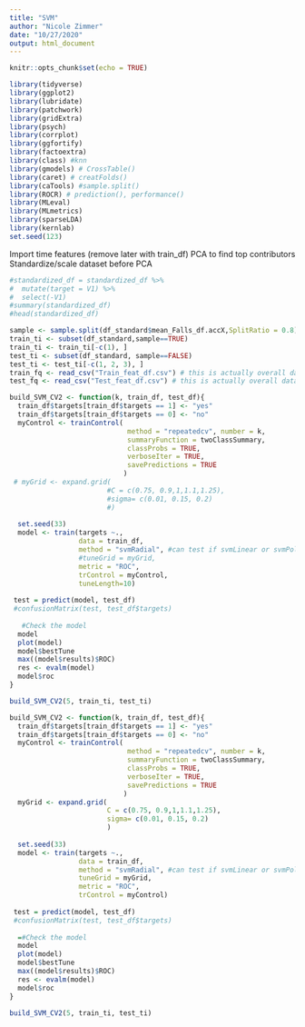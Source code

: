 ```yaml
---
title: "SVM"
author: "Nicole Zimmer"
date: "10/27/2020"
output: html_document
---
```



```r
knitr::opts_chunk$set(echo = TRUE)
```

```r
library(tidyverse)
library(ggplot2)
library(lubridate)
library(patchwork)
library(gridExtra)
library(psych)
library(corrplot)
library(ggfortify)
library(factoextra)
library(class) #knn
library(gmodels) # CrossTable()
library(caret) # creatFolds()
library(caTools) #sample.split()
library(ROCR) # prediction(), performance()
library(MLeval)
library(MLmetrics)
library(sparseLDA)
library(kernlab)
set.seed(123)
```
Import time features (remove later with train_df)
PCA to find top contributors
Standardize/scale dataset before PCA

```r
#standardized_df = standardized_df %>%
#  mutate(target = V1) %>%
#  select(-V1)
#summary(standardized_df)
#head(standardized_df)

sample <- sample.split(df_standard$mean_Falls_df.accX,SplitRatio = 0.8)
train_ti <- subset(df_standard,sample==TRUE)
train_ti <- train_ti[-c(1), ]
test_ti <- subset(df_standard, sample==FALSE)
test_ti <- test_ti[-c(1, 2, 3), ]
train_fq <- read_csv("Train_feat_df.csv") # this is actually overall dataframe
test_fq <- read_csv("Test_feat_df.csv") # this is actually overall dataframe

```
```r
build_SVM_CV2 <- function(k, train_df, test_df){
  train_df$targets[train_df$targets == 1] <- "yes"
  train_df$targets[train_df$targets == 0] <- "no"
  myControl <- trainControl(
                             method = "repeatedcv", number = k,
                             summaryFunction = twoClassSummary,
                             classProbs = TRUE,
                             verboseIter = TRUE,
                             savePredictions = TRUE
                            )
 # myGrid <- expand.grid(                    
                        #C = c(0.75, 0.9,1,1.1,1.25),
                        #sigma= c(0.01, 0.15, 0.2)
                        #)
  
  set.seed(33)
  model <- train(targets ~., 
                 data = train_df, 
                 method = "svmRadial", #can test if svmLinear or svmPoly do better
                 #tuneGrid = myGrid, 
                 metric = "ROC",
                 trControl = myControl,
                 tuneLength=10)
  
 test = predict(model, test_df)
 #confusionMatrix(test, test_df$targets)
  
   #Check the model
  model
  plot(model)
  model$bestTune
  max((model$results)$ROC)
  res <- evalm(model)
  model$roc
}

build_SVM_CV2(5, train_ti, test_ti)

```
```r
build_SVM_CV2 <- function(k, train_df, test_df){
  train_df$targets[train_df$targets == 1] <- "yes"
  train_df$targets[train_df$targets == 0] <- "no"
  myControl <- trainControl(
                             method = "repeatedcv", number = k,
                             summaryFunction = twoClassSummary,
                             classProbs = TRUE,
                             verboseIter = TRUE,
                             savePredictions = TRUE
                            )
  myGrid <- expand.grid(                    
                        C = c(0.75, 0.9,1,1.1,1.25),
                        sigma= c(0.01, 0.15, 0.2)
                        )
  
  set.seed(33)
  model <- train(targets ~., 
                 data = train_df, 
                 method = "svmRadial", #can test if svmLinear or svmPoly do better
                 tuneGrid = myGrid, 
                 metric = "ROC",
                 trControl = myControl)
  
 test = predict(model, test_df)
 #confusionMatrix(test, test_df$targets)
  
  =#Check the model
  model
  plot(model)
  model$bestTune
  max((model$results)$ROC)
  res <- evalm(model)
  model$roc
}

build_SVM_CV2(5, train_ti, test_ti)
```

